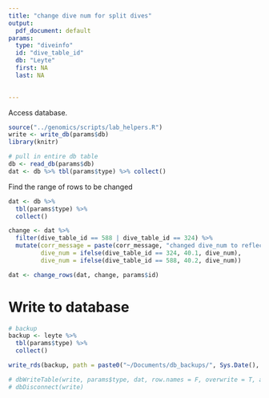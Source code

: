 ```yaml
---
title: "change dive num for split dives"
output:
  pdf_document: default
params: 
  type: "diveinfo"
  id: "dive_table_id"
  db: "Leyte"
  first: NA
  last: NA

  
---
```


Access database.
```r

source("../genomics/scripts/lab_helpers.R")
write <- write_db(params$db)
library(knitr)

# pull in entire db table
db <- read_db(params$db)
dat <- db %>% tbl(params$type) %>% collect()
```
Find the range of rows to be changed
```r
dat <- db %>% 
  tbl(params$type) %>% 
  collect()

change <- dat %>% 
  filter(dive_table_id == 588 | dive_table_id == 324) %>% 
  mutate(corr_message = paste(corr_message, "changed dive_num to reflect split", sep = ", "), 
         dive_num = ifelse(dive_table_id == 324, 40.1, dive_num), 
         dive_num = ifelse(dive_table_id == 588, 40.2, dive_num))

dat <- change_rows(dat, change, params$id)

```


# Write to database
```r
# backup 
backup <- leyte %>% 
  tbl(params$type) %>% 
  collect()

write_rds(backup, path = paste0("~/Documents/db_backups/", Sys.Date(), "_", params$type, ".Rdata"))

# dbWriteTable(write, params$type, dat, row.names = F, overwrite = T, append = F)
# dbDisconnect(write)
```

